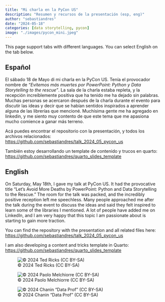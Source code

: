 ```yaml
---
title: "Mi charla en la PyCon US"
description: "Resumen y recursos de la presentación (esp, eng)"
author: "sebastiandres"
date: "2024-05-18"
categories: [data storytelling, pycon]
image: "./images/pycon_mini.jpeg"
---
```


This page support tabs with different languages. You can select English on the tab below.

::: {.panel-tabset}

## Español

El sábado 18 de Mayo di mi charla en la PyCon US. Tenía el provocador nombre de *"Evitemos más muertes por PowerPoint: Python y Data Storytelling to the rescue"*. La sala de la charla estaba repleta, y la recepción increíblemente positiva que ha tenido me ha dejado sin palabras. Muchas personas se acercaron después de la charla durante el evento para discutir las ideas y decir que se habían sentidos inspirados a aprender alguna de las librerías que mencioné. Muchísima gente me ha agregado en linkedin, y me siento muy contento de que este tema que me apasiona mucho comience a ganar más terreno.

Acá puedes encontrar el repositorio con la presentación, y todos los archivos relacionados:
<https://github.com/sebastiandres/talk_2024_05_pycon_us>

También estoy desarrollando un template de contenido y trucos en quarto: 
<https://github.com/sebastiandres/quarto_slides_template>

## English

On Saturday, May 18th, I gave my talk at PyCon US. It had the provocative title "Let's Avoid More Deaths by PowerPoint: Python and Data Storytelling to the Rescue." The room for the talk was packed, and the incredibly positive reception left me speechless. Many people approached me after the talk during the event to discuss the ideas and said they felt inspired to learn some of the libraries I mentioned. A lot of people have added me on LinkedIn, and I am very happy that this topic I am passionate about is starting to gain more traction.

You can find the repository with the presentation and all related files here:
<https://github.com/sebastiandres/talk_2024_05_pycon_us>

I am also developing a content and tricks template in Quarto:
<https://github.com/sebastiandres/quarto_slides_template>

:::

![© 2024 Ted Ricks (CC BY-SA)](./images/pycon_1.jpg "© 2024 Ted Ricks (CC BY-SA)")

![© 2024 Paolo Melchiorre (CC BY-SA)](./images/pycon_2.jpeg "© 2024 Paolo Melchiorre (CC BY-SA)")

![© 2024 Chanin "Data Prof" (CC BY-SA)](./images/pycon_3.jpeg "© 2024 Chanin "Data Prof" (CC BY-SA)")
